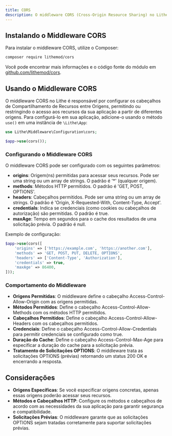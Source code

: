 ```yaml
---
title: CORS  
description: O middleware CORS (Cross-Origin Resource Sharing) no Lithe configura os cabeçalhos CORS para permitir ou restringir o acesso a recursos de diferentes origens.  
---
```


## Instalando o Middleware CORS

Para instalar o middleware CORS, utilize o Composer:

```bash
composer require lithemod/cors
```

Você pode encontrar mais informações e o código fonte do módulo em [github.com/lithemod/cors](https://github.com/lithemod/cors).

## Usando o Middleware CORS

O middleware CORS no Lithe é responsável por configurar os cabeçalhos de Compartilhamento de Recursos entre Origens, permitindo ou restringindo o acesso aos recursos da sua aplicação a partir de diferentes origens. Para configurá-lo em sua aplicação, adicione-o usando o método `use()` em uma instância de `\Lithe\App`:

```php
use Lithe\Middleware\Configuration\cors;

$app->use(cors());
```

### Configurando o Middleware CORS

O middleware CORS pode ser configurado com os seguintes parâmetros:

- **origins**: Origem(ns) permitidas para acessar seus recursos. Pode ser uma string ou um array de strings. O padrão é '*' (qualquer origem).
- **methods**: Métodos HTTP permitidos. O padrão é 'GET, POST, OPTIONS'.
- **headers**: Cabeçalhos permitidos. Pode ser uma string ou um array de strings. O padrão é 'Origin, X-Requested-With, Content-Type, Accept'.
- **credentials**: Indica se credenciais (como cookies ou cabeçalhos de autorização) são permitidas. O padrão é true.
- **maxAge**: Tempo em segundos para o cache dos resultados de uma solicitação prévia. O padrão é null.

Exemplo de configuração:

```php
$app->use(cors([
    'origins' => ['https://example.com', 'https://another.com'],
    'methods' => 'GET, POST, PUT, DELETE, OPTIONS',
    'headers' => ['Content-Type', 'Authorization'],
    'credentials' => true,
    'maxAge' => 86400,
]));
```

### Comportamento do Middleware

- **Origens Permitidas**: O middleware define o cabeçalho Access-Control-Allow-Origin com as origens permitidas.
- **Métodos Permitidos**: Define o cabeçalho Access-Control-Allow-Methods com os métodos HTTP permitidos.
- **Cabeçalhos Permitidos**: Define o cabeçalho Access-Control-Allow-Headers com os cabeçalhos permitidos.
- **Credenciais**: Define o cabeçalho Access-Control-Allow-Credentials para permitir credenciais se configurado como true.
- **Duração do Cache**: Define o cabeçalho Access-Control-Max-Age para especificar a duração do cache para a solicitação prévia.
- **Tratamento de Solicitações OPTIONS**: O middleware trata as solicitações OPTIONS (prévias) retornando um status 200 OK e encerrando a resposta.

## Considerações

- **Origens Específicas**: Se você especificar origens concretas, apenas essas origens poderão acessar seus recursos.
- **Métodos e Cabeçalhos HTTP**: Configure os métodos e cabeçalhos de acordo com as necessidades da sua aplicação para garantir segurança e compatibilidade.
- **Solicitações Prévias**: O middleware garante que as solicitações OPTIONS sejam tratadas corretamente para suportar solicitações prévias.